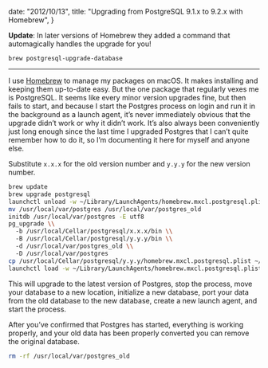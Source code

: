
  date: "2012/10/13",
  title: "Upgrading from PostgreSQL 9.1.x to 9.2.x with Homebrew",
}


**Update**: In later versions of Homebrew they added a command that automagically handles the upgrade for you!

```plaintext
brew postgresql-upgrade-database
```

---

I use [Homebrew][homebrew] to manage my packages on macOS. It makes installing and keeping them up-to-date easy. But the one package that regularly vexes me is PostgreSQL. It seems like every minor version upgrades fine, but then fails to start, and because I start the Postgres process on login and run it in the background as a launch agent, it’s never immediately obvious that the upgrade didn’t work or why it didn’t work. It’s also always been conveniently just long enough since the last time I upgraded Postgres that I can’t quite remember how to do it, so I’m documenting it here for myself and anyone else.

Substitute `x.x.x` for the old version number and `y.y.y` for the new version number.

```bash
brew update
brew upgrade postgresql
launchctl unload -w ~/Library/LaunchAgents/homebrew.mxcl.postgresql.plist
mv /usr/local/var/postgres /usr/local/var/postgres_old
initdb /usr/local/var/postgres -E utf8
pg_upgrade \\
  -b /usr/local/Cellar/postgresql/x.x.x/bin \\
  -B /usr/local/Cellar/postgresql/y.y.y/bin \\
  -d /usr/local/var/postgres_old \\
  -D /usr/local/var/postgres
cp /usr/local/Cellar/postgresql/y.y.y/homebrew.mxcl.postgresql.plist ~/Library/LaunchAgents/
launchctl load -w ~/Library/LaunchAgents/homebrew.mxcl.postgresql.plist
```

This will upgrade to the latest version of Postgres, stop the process, move your database to a new location, initialize a new database, port your data from the old database to the new database, create a new launch agent, and start the process.

After you’ve confirmed that Postgres has started, everything is working properly, and your old data has been properly converted you can remove the original database.

```bash
rm -rf /usr/local/var/postgres_old
```

[homebrew]: http://mxcl.github.com/homebrew
